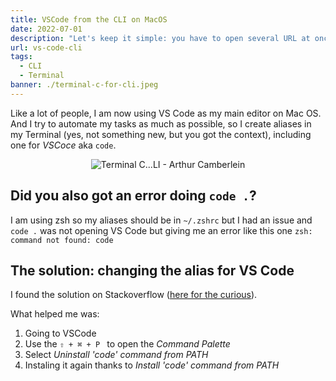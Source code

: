 ```yaml
---
title: VSCode from the CLI on MacOS
date: 2022-07-01
description: "Let's keep it simple: you have to open several URL at once and you are wondering how to do that: let's find out together!"
url: vs-code-cli
tags:
  - CLI
  - Terminal
banner: ./terminal-c-for-cli.jpeg
---
```


Like a lot of people, I am now using VS Code as my main editor on Mac OS. And I try to automate my tasks as much as possible, so I create aliases in my Terminal (yes, not something new, but you got the context), including one for _VSCoce_ aka `code`.

<p align="center">
  <img src="./terminal-c-for-cli.jpeg" alt="Terminal C...LI - Arthur Camberlein" title="Behind the door you will be able to open URLs" />
</p>

## Did you also got an error doing `code .`?

I am using zsh so my aliases should be in `~/.zshrc` but I had an issue and `code .` was not opening VS Code but giving me an error like this one `zsh: command not found: code`

## The solution: changing the alias for VS Code

I found the solution on Stackoverflow ([here for the curious](https://stackoverflow.com/questions/29955500/code-is-not-working-in-on-the-command-line-for-visual-studio-code-on-os-x-ma)).

What helped me was: 

1. Going to VSCode
2. Use the `⇧ + ⌘ + P ` to open the _Command Palette_
3. Select _Uninstall 'code' command from PATH_
4. Instaling it again thanks to _Install 'code' command from PATH_